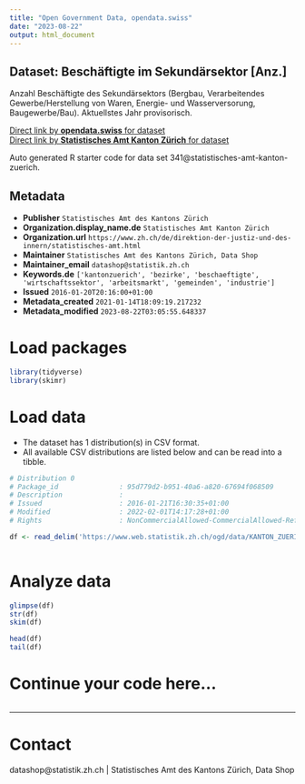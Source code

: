 ```yaml
---
title: "Open Government Data, opendata.swiss"
date: "2023-08-22"
output: html_document
---
```


## Dataset: Beschäftigte im Sekundärsektor [Anz.]

Anzahl Beschäftigte des Sekundärsektors (Bergbau, Verarbeitendes Gewerbe/Herstellung von Waren, Energie- und Wasserversorung, Baugewerbe/Bau). Aktuellstes Jahr provisorisch.

[Direct link by **opendata.swiss** for dataset](https://opendata.swiss/de/dataset/beschaftigte-im-sekundarsektor-anz)<br>
[Direct link by **Statistisches Amt Kanton Zürich** for dataset](https://www.zh.ch/de/politik-staat/gemeinden/gemeindeportraet.html)

Auto generated R starter code for data set 341@statistisches-amt-kanton-zuerich.

## Metadata

- **Publisher** `Statistisches Amt des Kantons Zürich`
- **Organization.display_name.de** `Statistisches Amt Kanton Zürich`
- **Organization.url** `https://www.zh.ch/de/direktion-der-justiz-und-des-innern/statistisches-amt.html`
- **Maintainer** `Statistisches Amt des Kantons Zürich, Data Shop`
- **Maintainer_email** `datashop@statistik.zh.ch`
- **Keywords.de** `['kantonzuerich', 'bezirke', 'beschaeftigte', 'wirtschaftssektor', 'arbeitsmarkt', 'gemeinden', 'industrie']`
- **Issued** `2016-01-20T20:16:00+01:00`
- **Metadata_created** `2021-01-14T18:09:19.217232`
- **Metadata_modified** `2023-08-22T03:05:55.648337`


# Load packages

```r

library(tidyverse)
library(skimr)

```

# Load data

-   The dataset has 1 distribution(s) in CSV format.
-   All available CSV distributions are listed below and can be read into a tibble.

```r

# Distribution 0
# Package_id               : 95d779d2-b951-40a6-a820-67694f068509
# Description              : 
# Issued                   : 2016-01-21T16:30:35+01:00
# Modified                 : 2022-02-01T14:17:28+01:00
# Rights                   : NonCommercialAllowed-CommercialAllowed-ReferenceRequired

df <- read_delim('https://www.web.statistik.zh.ch/ogd/data/KANTON_ZUERICH_589.csv')



```

# Analyze data

```r

glimpse(df)
str(df)
skim(df)

head(df)
tail(df)

```

# Continue your code here...

```r

```

------------------------------------------------------------------------

# Contact

datashop@statistik.zh.ch | Statistisches Amt des Kantons Zürich, Data Shop
